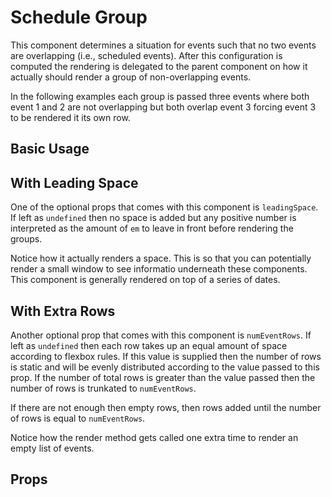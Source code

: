 
# Schedule Group 

This component determines a situation for events such that no two events are overlapping 
(i.e., scheduled events). After this configuration is computed the rendering is delegated
to the parent component on how it actually should render a group of non-overlapping events. 

In the following examples each group is passed three events where both event 1 and 2 are not overlapping
but both overlap event 3 forcing event 3 to be rendered it its own row.

## Basic Usage

<Preview>
  <Story id="core-schedule-group--basic-usage" />
</Preview>

## With Leading Space

One of the optional props that comes with this component is `leadingSpace`. 
If left as `undefined` then no space is added but any positive number is interpreted
as the amount of `em` to leave in front before rendering the groups. 

Notice how it actually renders a space. This is so that you can potentially
render a small window to see informatio underneath these components. This component
is generally rendered on top of a series of dates. 

<Preview>
  <Story id="core-schedule-group--with-leading-space" />
</Preview>

## With Extra Rows

Another optional prop that comes with this component is `numEventRows`. 
If left as `undefined` then each row takes up an equal amount of space according to flexbox rules.
If this value is supplied then the number of rows is static and will be evenly 
distributed according to the value passed to this prop. If the number of total rows 
is greater than the value passed then the number of rows is trunkated to `numEventRows`. 

If there are not enough then empty rows, then rows added until the number of rows is equal to `numEventRows`.

Notice how the render method gets called one extra time 
to render an empty list of events. 

<Preview>
  <Story id="core-schedule-group--with-extra-rows" />
</Preview>

## Props

<Props />
